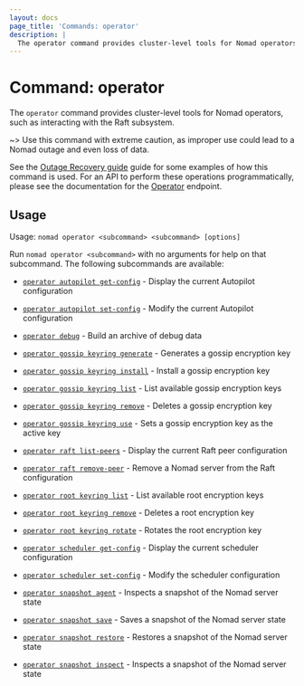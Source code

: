 ```yaml
---
layout: docs
page_title: 'Commands: operator'
description: |
  The operator command provides cluster-level tools for Nomad operators.
---
```


# Command: operator

The `operator` command provides cluster-level tools for Nomad operators, such
as interacting with the Raft subsystem.

~> Use this command with extreme caution, as improper use could lead to a Nomad
outage and even loss of data.

See the [Outage Recovery guide] guide for some examples of how this command is
used. For an API to perform these operations programmatically, please see the
documentation for the [Operator] endpoint.

## Usage

Usage: `nomad operator <subcommand> <subcommand> [options]`

Run `nomad operator <subcommand>` with no arguments for help on that subcommand.
The following subcommands are available:

- [`operator autopilot get-config`][get-config] - Display the current Autopilot
  configuration

- [`operator autopilot set-config`][set-config] - Modify the current Autopilot
  configuration

- [`operator debug`][debug] - Build an archive of debug data

- [`operator gossip keyring generate`][gossip_keyring_generate] - Generates a gossip encryption key

- [`operator gossip keyring install`][gossip_keyring_install] - Install a gossip encryption key

- [`operator gossip keyring list`][gossip_keyring_list] - List available gossip encryption keys

- [`operator gossip keyring remove`][gossip_keyring_remove] - Deletes a gossip encryption key

- [`operator gossip keyring use`][gossip_keyring_use] - Sets a gossip encryption key as the active key

- [`operator raft list-peers`][list] - Display the current Raft peer
  configuration

- [`operator raft remove-peer`][remove] - Remove a Nomad server from the Raft
  configuration

- [`operator root keyring list`][root_keyring_list] - List available root encryption keys

- [`operator root keyring remove`][root_keyring_remove] - Deletes a root encryption key

- [`operator root keyring rotate`][root_keyring_rotate] - Rotates the root encryption key

- [`operator scheduler get-config`][scheduler-get-config] - Display the current
  scheduler configuration

- [`operator scheduler set-config`][scheduler-set-config] - Modify the scheduler
  configuration

- [`operator snapshot agent`][snapshot-agent] <EnterpriseAlert inline /> - Inspects a snapshot of the Nomad server state

- [`operator snapshot save`][snapshot-save] - Saves a snapshot of the Nomad server state

- [`operator snapshot restore`][snapshot-restore] - Restores a snapshot of the Nomad server state

- [`operator snapshot inspect`][snapshot-inspect] - Inspects a snapshot of the Nomad server state

[debug]: /nomad/commands/operator/debug 'Builds an archive of configuration and state'
[get-config]: /nomad/commands/operator/autopilot/get-config 'Autopilot Get Config command'
[gossip_keyring_generate]: /nomad/commands/operator/gossip/keyring-generate 'Generates a gossip encryption key'
[gossip_keyring_install]: /nomad/commands/operator/gossip/keyring-install 'Install a gossip encryption key'
[gossip_keyring_list]: /nomad/commands/operator/gossip/keyring-list 'List available gossip encryption keys'
[gossip_keyring_remove]: /nomad/commands/operator/gossip/keyring-remove 'Deletes a gossip encryption key'
[gossip_keyring_use]: /nomad/commands/operator/gossip/keyring-use 'Sets a gossip encryption key as the active key'
[list]: /nomad/commands/operator/raft/list-peers 'Raft List Peers command'
[operator]: /nomad/api-docs/operator 'Operator API documentation'
[outage recovery guide]: /nomad/tutorials/manage-clusters/outage-recovery
[remove]: /nomad/commands/operator/raft/remove-peer 'Raft Remove Peer command'
[root_keyring_list]: /nomad/commands/operator/root/keyring-list 'List available root encryption keys'
[root_keyring_remove]: /nomad/commands/operator/root/keyring-remove 'Deletes a root encryption key'
[root_keyring_rotate]: /nomad/commands/operator/root/keyring-rotate 'Rotates the root encryption key'
[set-config]: /nomad/commands/operator/autopilot/set-config 'Autopilot Set Config command'
[snapshot-save]: /nomad/commands/operator/snapshot/save 'Snapshot Save command'
[snapshot-restore]: /nomad/commands/operator/snapshot/restore 'Snapshot Restore command'
[snapshot-inspect]: /nomad/commands/operator/snapshot/inspect 'Snapshot Inspect command'
[snapshot-agent]: /nomad/commands/operator/snapshot/agent 'Snapshot Agent command'
[scheduler-get-config]: /nomad/commands/operator/scheduler/get-config 'Scheduler Get Config command'
[scheduler-set-config]: /nomad/commands/operator/scheduler/set-config 'Scheduler Set Config command'
